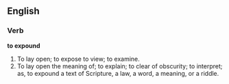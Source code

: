 ==English==

===Verb===

'''to expound'''

#To lay open; to expose to view; to examine.
#To lay open the meaning of; to explain; to clear of obscurity; to interpret; as, to expound a text of Scripture, a law, a word, a meaning, or a riddle.